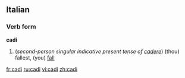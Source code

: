==Italian==
===Verb form===
'''cadi'''

#(''second-person singular indicative present tense of [[cadere]]'') (thou) fallest, (you) [[fall]]

[[fr:cadi]]
[[ru:cadi]]
[[vi:cadi]]
[[zh:cadi]]